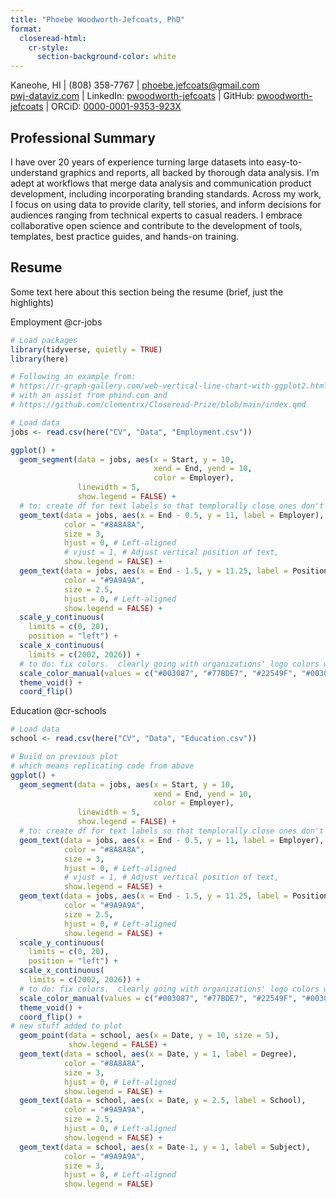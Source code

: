 ```yaml
---
title: "Phoebe Woodworth-Jefcoats, PhD"
format: 
  closeread-html:
    cr-style:
      section-background-color: white
---
```


Kaneohe, HI  |  (808) 358-7767  |  <phoebe.jefcoats@gmail.com>  
[pwj-dataviz.com](https://www.pwj-dataviz.com)  |  LinkedIn: [pwoodworth-jefcoats](http://www.linkedin.com/in/pwoodworth-jefcoats)  |  GitHub: [pwoodworth-jefcoats](https://github.com/pwoodworth-jefcoats)  |  ORCiD: [0000-0001-9353-923X](https://orcid.org/0000-0001-9353-923X)  

## Professional Summary
I have over 20 years of experience turning large datasets into easy-to-understand
graphics and reports, all backed by thorough data analysis.  I'm adept at workflows
that merge data analysis and communication product development, including incorporating
branding standards.  Across my work, I focus on using data to provide clarity, tell
stories, and inform decisions for audiences ranging from technical experts to casual
readers.  I embrace collaborative open science and contribute to the development of
tools, templates, best practice guides, and hands-on training.

::::{.cr-section}

## Resume

Some text here about this section being the resume (brief, just the highlights)

Employment @cr-jobs

:::{#cr-jobs}
```r
# Load packages
library(tidyverse, quietly = TRUE)
library(here)

# Following an example from:
# https://r-graph-gallery.com/web-vertical-line-chart-with-ggplot2.html
# with an assist from phind.com and 
# https://github.com/clementrx/Closeread-Prize/blob/main/index.qmd

# Load data
jobs <- read.csv(here("CV", "Data", "Employment.csv"))

ggplot() +
  geom_segment(data = jobs, aes(x = Start, y = 10,
                                xend = End, yend = 10,
                                color = Employer),
               linewidth = 5,
               show.legend = FALSE) +
  # to: create df for text labels so that templorally close ones don't overlap
  geom_text(data = jobs, aes(x = End - 0.5, y = 11, label = Employer),
            color = "#8A8A8A",
            size = 3,
            hjust = 0, # Left-aligned
            # vjust = 1, # Adjust vertical position of text,
            show.legend = FALSE) +
  geom_text(data = jobs, aes(x = End - 1.5, y = 11.25, label = Position),
            color = "#9A9A9A",
            size = 2.5,
            hjust = 0, # Left-aligned
            show.legend = FALSE) +
  scale_y_continuous(
    limits = c(0, 20),
    position = "left") +
  scale_x_continuous(
    limits = c(2002, 2026)) +
  # to do: fix colors.  clearly going with organizations' logo colors won't work.
  scale_color_manual(values = c("#003087", "#77BDE7", "#22549F", "#003087")) +
  theme_void() +
  coord_flip()

```
:::

Education @cr-schools


:::{#cr-schools}
```r
# Load data
school <- read.csv(here("CV", "Data", "Education.csv"))

# Build on previous plot
# which means replicating code from above
ggplot() +
  geom_segment(data = jobs, aes(x = Start, y = 10,
                                xend = End, yend = 10,
                                color = Employer),
               linewidth = 5,
               show.legend = FALSE) +
  # to: create df for text labels so that templorally close ones don't overlap
  geom_text(data = jobs, aes(x = End - 0.5, y = 11, label = Employer),
            color = "#8A8A8A",
            size = 3,
            hjust = 0, # Left-aligned
            # vjust = 1, # Adjust vertical position of text,
            show.legend = FALSE) +
  geom_text(data = jobs, aes(x = End - 1.5, y = 11.25, label = Position),
            color = "#9A9A9A",
            size = 2.5,
            hjust = 0, # Left-aligned
            show.legend = FALSE) +
  scale_y_continuous(
    limits = c(0, 20),
    position = "left") +
  scale_x_continuous(
    limits = c(2002, 2026)) +
  # to do: fix colors.  clearly going with organizations' logo colors won't work.
  scale_color_manual(values = c("#003087", "#77BDE7", "#22549F", "#003087")) +
  theme_void() +
  coord_flip() +
# new stuff added to plot
  geom_point(data = school, aes(x = Date, y = 10, size = 5),
             show.legend = FALSE) +
  geom_text(data = school, aes(x = Date, y = 1, label = Degree),
            color = "#8A8A8A",
            size = 3,
            hjust = 0, # Left-aligned
            show.legend = FALSE) +
  geom_text(data = school, aes(x = Date, y = 2.5, label = School),
            color = "#9A9A9A",
            size = 2.5,
            hjust = 0, # Left-aligned
            show.legend = FALSE) +
  geom_text(data = school, aes(x = Date-1, y = 1, label = Subject),
            color = "#9A9A9A",
            size = 3,
            hjust = 0, # Left-aligned
            show.legend = FALSE)

```
:::

::::